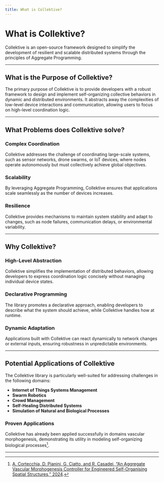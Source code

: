 ```yaml
---
title: What is Collektive?
---
```


# What is Collektive?

Collektive is an open-source framework designed to simplify the development of resilient and
scalable distributed systems through the principles of Aggregate Programming.

---

## What is the Purpose of Collektive?

The primary purpose of Collektive is to provide developers with a robust framework to design and implement self-organizing
collective behaviors in dynamic and distributed environments.
It abstracts away the complexities of low-level device interactions and communication,
allowing users to focus on high-level coordination logic.

---

## What Problems does Collektive solve?

### Complex Coordination

Collektive addresses the challenge of coordinating large-scale systems,
such as sensor networks,
drone swarms,
or IoT devices,
where nodes operate autonomously but must collectively achieve global objectives.

### Scalability

By leveraging Aggregate Programming,
Collektive ensures that applications scale seamlessly as the number of devices increases.

### Resilience

Collektive provides mechanisms to maintain system stability and adapt to changes,
such as node failures,
communication delays,
or environmental variability.

---

## Why Collektive?

### High-Level Abstraction

Collektive simplifies the implementation of distributed behaviors,
allowing developers to express coordination logic concisely without managing individual device states.

### Declarative Programming

The library promotes a declarative approach,
enabling developers to describe what the system should achieve,
while Collektive handles how at runtime.

### Dynamic Adaptation

Applications built with Collektive can react dynamically to network changes or external inputs,
ensuring robustness in unpredictable environments.

---

## Potential Applications of Collektive

The Collektive library is particularly well-suited for addressing challenges in the following domains:

- **Internet of Things Systems Management**
- **Swarm Robotics**
- **Crowd Management**
- **Self-Healing Distributed Systems**
- **Simulation of Natural and Biological Processes**

### Proven Applications

Collektive has already been applied successfully in domains vascular morphogenesis,
demonstrating its utility in modeling self-organizing biological processes[^1].

----
[^1]: [A. Cortecchia, D. Pianini, G. Ciatto, and R. Casadei, “An Aggregate Vascular Morphogenesis Controller for Engineered Self-Organising Spatial Structures,” 2024](https://doi.org/10.1109/ACSOS61780.2024.00032).